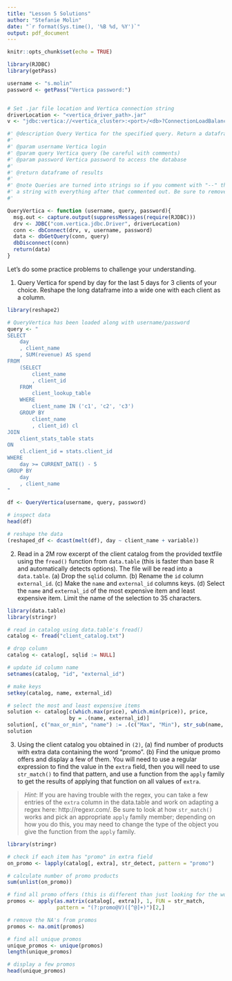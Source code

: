 ```yaml
---
title: "Lesson 5 Solutions"
author: "Stefanie Molin"
date: "`r format(Sys.time(), '%B %d, %Y')`"
output: pdf_document
---
```


```r
knitr::opts_chunk$set(echo = TRUE)
```

```r
library(RJDBC)
library(getPass)

username <- "s.molin"
password <- getPass("Vertica password:")


# Set .jar file location and Vertica connection string
driverLocation <- "<vertica_driver_path>.jar"
v <- "jdbc:vertica://<vertica_cluster>:<port>/<db>?ConnectionLoadBalance=true"

#' @description Query Vertica for the specified query. Return a dataframe of the results.
#'
#' @param username Vertica login
#' @param query Vertica query (be careful with comments)
#' @param password Vertica password to access the database
#'
#' @return dataframe of results
#'
#' @note Queries are turned into strings so if you comment with "--" the result will be
#' a string with everything after that commented out. Be sure to remove those beforehand.
#'

QueryVertica <- function (username, query, password){
  msg.out <- capture.output(suppressMessages(require(RJDBC)))
  drv <- JDBC("com.vertica.jdbc.Driver", driverLocation)
  conn <- dbConnect(drv, v, username, password)
  data <- dbGetQuery(conn, query)
  dbDisconnect(conn)
  return(data)
}
```

Let's do some practice problems to challenge your understanding.

1. Query Vertica for spend by day for the last 5 days for 3 clients of your choice. Reshape the long dataframe into a wide one with each client as a column.

```r
library(reshape2)
```

```r
# QueryVertica has been loaded along with username/password
query <- "
SELECT
	day
	, client_name
	, SUM(revenue) AS spend
FROM
	(SELECT
		client_name
		, client_id
	FROM
		client_lookup_table
	WHERE
		client_name IN ('c1', 'c2', 'c3')
	GROUP BY
		client_name
		, client_id) cl
JOIN
	client_stats_table stats
ON
	cl.client_id = stats.client_id
WHERE
	day >= CURRENT_DATE() - 5
GROUP BY
	day
	, client_name
"

df <- QueryVertica(username, query, password)

# inspect data
head(df)
```

\pagebreak

```r
# reshape the data
(reshaped_df <- dcast(melt(df), day ~ client_name + variable))
```

2. Read in a 2M row excerpt of the client catalog from the provided textfile using the `fread()` function from `data.table` (this is faster than base R and automatically detects options). The file will be read into a `data.table`. (a) Drop the `sqlid` column. (b) Rename the `id` column `external_id`. (c) Make the `name` and `external_id` columns keys. (d) Select the `name` and `external_id` of the most expensive item and least expensive item. Limit the name of the selection to 35 characters.

```r
library(data.table)
library(stringr)
```

```r
# read in catalog using data.table's fread()
catalog <- fread("client_catalog.txt")

# drop column
catalog <- catalog[, sqlid := NULL]

# update id column name
setnames(catalog, "id", "external_id")

# make keys
setkey(catalog, name, external_id)

# select the most and least expensive items
solution <- catalog[c(which.max(price), which.min(price)), price,
                    by = .(name, external_id)]
solution[, c("max_or_min", "name") := .(c("Max", "Min"), str_sub(name, 1, 35))]
solution
```

3. Using the client catalog you obtained in `(2)`, (a) find number of products with extra data containing the word "promo". (b) Find the unique promo offers and display a few of them. You will need to use a regular expression to find the value in the `extra` field, then you will need to use `str_match()` to find that pattern, and use a function from the `apply` family to get the results of applying that function on all values of `extra`.

> *Hint*: If you are having trouble with the regex, you can take a few entries of the `extra` column in the data.table and work on adapting a regex here: http://regexr.com/. Be sure to look at how `str_match()` works and pick an appropriate `apply` family member; depending on how you do this, you may need to change the type of the object you give the function from the `apply` family.

```r
library(stringr)
```

```r
# check if each item has "promo" in extra field
on_promo <- lapply(catalog[, extra], str_detect, pattern = "promo")

# calculate number of promo products
sum(unlist(on_promo))

# find all promo offers (this is different than just looking for the word promo)
promos <- apply(as.matrix(catalog[, extra]), 1, FUN = str_match,
                pattern = "(?:promo@V)([^@]+)")[2,]

# remove the NA's from promos
promos <- na.omit(promos)

# find all unique promos
unique_promos <- unique(promos)
length(unique_promos)

# display a few promos
head(unique_promos)
```
